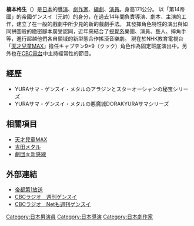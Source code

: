 {{japanese|japanese=楠本終生|kana=くすもと しゅうせい|romaji=Kusumoto Shūsei}}

'''楠本柊生'''（{{bd|1972年|1月5日|2021年|11月29日|catIdx=Kusumoto}}）是[[日本|日本]]的[[導演|導演]]、[[劇作家|劇作家]]、[[編劇|編劇]]、[[演員|演員]]。身高171公分。
以「第14帝國」的帝國ゲンスイ（元帥）的身分，在過去14年間負責導演、劇本、主演的工作，建立了在一般的戲劇中所少見的新的戲劇手法。
其發揮角色特性的演出與如同拼圖般的緻密腳本廣受認同，近年來結合了[[視覺系|視覺系]]樂團、演員、藝人、摔角手等，進行超越他們各自領域的新型態合作搖滾音樂劇。
現在於NHK教育電視台「[[天才兒童MAX|天才兒童MAX]]」擔任キャプテン9×9（クック）角色作為固定班底演出中。另外也在[[CBC電台|CBC電台]]中主持經常性的節目。

== 經歷 ==
*YURAサマ・ゲンスイ・メタルのアラジンとスターオーシャンの秘宝シリーズ
*YURAサマ・ゲンスイ・メタルの悪魔城DORAKYURAサマシリーズ
== 相關項目 ==
*[[天才兒童MAX|天才兒童MAX]]
*[[吉田メタル|吉田メタル]]
*[[劇団☆新感線|劇団☆新感線]]

== 外部連結 ==
*[https://web.archive.org/web/20070206195631/http://www.sundayfolk.com/gensui/ 帝都第1放送]
*[https://web.archive.org/web/20070219085625/http://hicbc.com/radio/gensui/main.htm CBCラジオ　週刊ゲンスイ]
*[https://web.archive.org/web/20070208123054/http://radio.commufa.jp/cbc/gensui/index.html CBCラジオ　Netも週刊ゲンスイ]

{{DEFAULTSORT:Kusumoto Shuusei}}

[[Category:日本男演員|Category:日本男演員]]
[[Category:日本導演|Category:日本導演]]
[[Category:日本劇作家|Category:日本劇作家]]